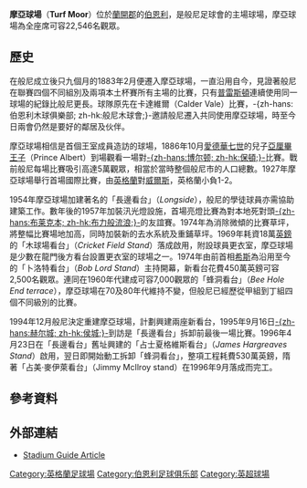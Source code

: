 {{noteTA
|G1=英超
|G2=足球
|G3=PoliticiansUK
|G4=UK Places
}}
{{Infobox Stadium
| name                = 摩亞球場<br>''Turf Moor''
| nickname            = 
| image               = [[File:James_Hargreaves_Stand_Burnley.jpg|250px]]
| fullname            = 摩亞球場
| location            = [[英格蘭|英格蘭]][[蘭開夏|蘭開夏]][[伯恩利|伯恩利]]哈利樸斯道
| coordinates         = 
| broke_ground        = 1833年（為木球場）
| built               = 
| opened              = 1883年2月17日
| renovated           = 
| expanded            = 
| closed              = 
| demolished          = 
| owner               = Longside Holdings
| operator            = [[般尼|般尼]]
| surface             = 草
| construction_cost   = 530萬磅
| architect           = 多名
| structural engineer = 
| services engineer   = 
| general_contractor  = 
| project_manager     = 
| main_contractors    = 
| former_names        = 
| tenants             = [[般尼|般尼]] (1883–現在)
| capacity            = 22,546<ref>{{cite web|url=http://www.soccerbase.com/grounds2.sd?groundid=289|title=Turf Moor|publisher=Soccerbase|accessdate=2009年12月27日|archive-url=https://web.archive.org/web/20070807183845/http://www.soccerbase.com/grounds2.sd?groundid=289|archive-date=2007年8月7日|dead-url=yes}}</ref>
| dimensions          = 114 x 72 [[碼|碼]]
}}
'''摩亞球場'''（'''Turf Moor'''）位於[[兰开夏郡|蘭開郡]]的[[伯恩利|伯恩利]]，是般尼足球會的主場球場，摩亞球場為全座席可容22,546名觀眾。

==歷史==
在般尼成立後只九個月的1883年2月便遷入摩亞球場，一直沿用自今，見證著般尼在聯賽四個不同組別及兩項本土杯賽所有主場的比賽，只有[[普雷斯顿足球俱乐部|普雷斯頓]]連續使用同一球場的紀錄比般尼更長。球隊原先在卡達維爾（Calder Vale）比賽，-{zh-hans:伯恩利木球俱樂部; zh-hk:般尼木球會;}-邀請般尼遷入共同使用摩亞球場，時至今日兩會仍然是要好的鄰居及伙伴。

摩亞球場相信是首個王室成員造訪的球場，1886年10月[[愛德華七世|愛德華七世]]的兒子[[阿尔伯特·维克托王子_(克拉伦斯和阿文代尔公爵)|亞厘畢王子]]（Prince Albert）到場觀看一場對[[博尔顿足球俱乐部|-{zh-hans:博尔顿; zh-hk:保頓;}-]]比賽。戰前般尼每場比賽吸引高達5萬觀眾，相當於當時整個般尼市的人口總數。1927年摩亞球場舉行首場國際比賽，由[[英格蘭足球代表隊|英格蘭]]對[[威爾斯足球代表隊|威爾斯]]，英格蘭小負1-2。

1954年摩亞球場加建著名的「長邊看台」（''Longside''），般尼的學徒球員亦需協助建築工作。數年後的1957年加裝汛光燈設施，首場亮燈比賽為對本地死對頭[[布莱克本足球俱乐部|-{zh-hans:布莱克本; zh-hk:布力般流浪;}-]]的友誼賽。1974年為消除微傾的比賽草坪，將整幅比賽場地加高，同時加裝新的去水系統及重鋪草坪。1969年耗資18萬[[英鎊|英鎊]]的「木球場看台」（''Cricket Field Stand''）落成啟用，附設球員更衣室，摩亞球場是少數在龍門後方看台設置更衣室的球場之一。1974年由前首相[[爱德华·希思|希斯]]為沿用至今的「卜洛特看台」（''Bob Lord Stand''）主持開幕，新看台花費450萬英鎊可容2,500名觀眾。連同在1960年代建成可容7,000觀眾的「蜂洞看台」（''Bee Hole End terrace''），摩亞球場在70及80年代維持不變，但般尼已經歷從甲組到丁組四個不同級別的比賽。

1994年12月般尼決定重建摩亞球場，計劃興建兩座新看台，1995年9月16日[[赫尔城足球俱乐部|-{zh-hans:赫尔城; zh-hk:侯城;}-]]到訪是「長邊看台」拆卸前最後一場比賽。1996年4月23日在「長邊看台」舊址興建的「占士夏格維斯看台」（''James Hargreaves Stand''）啟用，翌日即開始動工拆卸「蜂洞看台」，整項工程耗費530萬英鎊，隋著「占美·麥伊萊看台」（Jimmy McIlroy stand）在1996年9月落成而完工。

== 參考資料 ==
{{reflist}}

==外部連結==
{{commonscat|Turf Moor}}
*[http://www.stadiumguide.com/turfmoor.htm Stadium Guide Article] {{Wayback|url=http://www.stadiumguide.com/turfmoor.htm |date=20111224175535 }}

{{英冠球場}}

{{DEFAULTSORT:Turf Moor}}
[[Category:英格蘭足球場|Category:英格蘭足球場]]
[[Category:伯恩利足球俱乐部|Category:伯恩利足球俱乐部]]
[[Category:英超球場|Category:英超球場]]